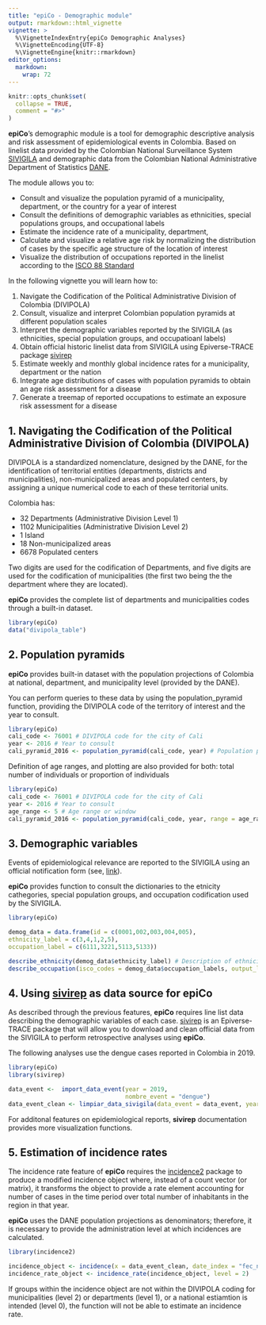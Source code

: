 ```yaml
---
title: "epiCo - Demographic module"
output: rmarkdown::html_vignette
vignette: >
  %\VignetteIndexEntry{epiCo Demographic Analyses}
  %\VignetteEncoding{UTF-8}
  %\VignetteEngine{knitr::rmarkdown}
editor_options: 
  markdown: 
    wrap: 72
---
```


```r
knitr::opts_chunk$set(
  collapse = TRUE,
  comment = "#>"
)
```

**epiCo**'s demographic module is a tool for demographic descriptive
analysis and risk assessment of epidemiological events in Colombia.
Based on linelist data provided by the Colombian National Surveillance System
[SIVIGILA](https://www.ins.gov.co/Direcciones/Vigilancia/Paginas/SIVIGILA.aspx)
and demographic data from the Colombian National Administrative Department of 
Statistics 
[DANE](https://microdatos.dane.gov.co/index.php/catalog/central/about).

The module allows you to:

-   Consult and visualize the population pyramid of a municipality,
    department, or the country for a year of interest
-   Consult the definitions of demographic variables as ethnicities,
    special populations groups, and occupational labels
-   Estimate the incidence rate of a municipality, department, 
-   Calculate and visualize a relative age risk by normalizing the
    distribution of cases by the specific age structure of the location
    of interest
-   Visualize the distribution of occupations reported in the linelist
    according to the [ISCO 88
    Standard](https://www.ilo.org/public/english/bureau/stat/isco/isco88/)

    
In the following vignette you will learn how to:

1. Navigate the Codification of the Political Administrative Division of Colombia (DIVIPOLA)
2. Consult, visualize and interpret Colombian population pyramids at different
population scales
3. Interpret the demographic variables reported by the SIVIGILA (as ethnicities,
special population groups, and occupatioanl labels)
4. Obtain official historic linelist data from SIVIGILA using
Epiverse-TRACE package [sivirep](https://github.com/epiverse-trace/sivirep)
5. Estimate weekly and monthly global incidence rates for a municipality, department or the nation
6. Integrate age distributions of cases with population pyramids to obtain an age
risk assessment for a disease
7. Generate a treemap of reported occupations to estimate an exposure risk
assessment for a disease

## 1. Navigating the Codification of the Political Administrative Division of Colombia (DIVIPOLA)

DIVIPOLA is a standardized nomenclature, designed by the DANE, for the identification of territorial entities (departments, districts and municipalities), non-municipalized areas and populated centers, by assigning a unique numerical code to each of these territorial units.

Colombia has:

- 32 Departments (Administrative Division Level 1)
- 1102 Municipalities (Administrative Division Level 2)
- 1 Island
- 18 Non-municipalized areas
- 6678 Populated centers

Two digits are used for the codification of Departments, and five digits are used for the codification of municipalities (the first two being the the department where they are located).

**epiCo** provides the complete list of departments and municipalities codes through a built-in dataset.

```r
library(epiCo)
data("divipola_table")
```
## 2. Population pyramids

**epiCo** provides built-in dataset with the population projections of Colombia at national, department, and municipality level (provided by the DANE).

You can perform queries to these data by using the population_pyramid function, providing the DIVIPOLA code of the territory of interest and the year to consult.

```r
library(epiCo)
cali_code <- 76001 # DIVIPOLA code for the city of Cali
year <- 2016 # Year to consult
cali_pyramid_2016 <- population_pyramid(cali_code, year) # Population pyramid (dataframe) for the city of Cali in the year 2016 dissagregated by sex
```

Definition of age ranges, and plotting are also provided for both: total number of individuals or proportion of individuals

```r
library(epiCo)
cali_code <- 76001 # DIVIPOLA code for the city of Cali
year <- 2016 # Year to consult
age_range <- 5 # Age range or window
cali_pyramid_2016 <- population_pyramid(cali_code, year, range = age_range, total = FALSE, plot = TRUE)
```

## 3. Demographic variables

Events of epidemiological relevance are reported to the SIVIGILA using an official notification form (see, [link](https://www.ins.gov.co/buscador-eventos/Paginas/Fichas-y-Protocolos.aspx)).

**epiCo** provides function to consult the dictionaries to the etnicity cathegories, special population groups, and occupation codification used by the SIVIGILA.

```r
library(epiCo)

demog_data = data.frame(id = c(0001,002,003,004,005),
ethnicity_label = c(3,4,1,2,5),
occupation_label = c(6111,3221,5113,5133))

describe_ethnicity(demog_data$ethnicity_label) # Description of ethnicities reported in the consulted dataset
describe_occupation(isco_codes = demog_data$occupation_labels, output_level = "unit") # Description of the occupations reported in the consulted dataset
```
## 4. Using [sivirep](https://github.com/epiverse-trace/sivirep) as data source for **epiCo**

As described through the previous features, **epiCo** requires line list data describing the demographic variables of each case.
[sivirep](https://github.com/epiverse-trace/sivirep) is an Epiverse-TRACE package that will allow you to download and clean official data from the SIVIGILA to perform retrospective analyses using **epiCo**.

The following analyses use the dengue cases reported in Colombia in 2019.

```r
library(epiCo)
library(sivirep)

data_event <-  import_data_event(year = 2019,
                                 nombre_event = "dengue")
data_event_clean <- limpiar_data_sivigila(data_event = data_event, year = 2020)
```
For additonal features on epidemiological reports, **sivirep** documentation provides more visualization functions.

## 5. Estimation of incidence rates

The incidence rate feature of **epiCo** requires the [incidence2](https://github.com/reconverse/incidence2) package to produce a modified incidence object where, instead of a count vector (or matrix), it transforms the object to provide a rate element accounting for number of cases in the time period over total number of inhabitants in the region in that year.

**epiCo** uses the DANE population projections as denominators; therefore, it is necessary to provide the administration level at which incidences are calculated.

```r
library(incidence2)

incidence_object <- incidence(x = data_event_clean, date_index = "fec_not", groups = "cod_mun_o", interval = "1 epiweek")
incidence_rate_object <- incidence_rate(incidence_object, level = 2)
```
If groups within the incidence object are not within the DIVIPOLA coding for municipalities (level 2) or departments (level 1), or a national estiamtion is intended (level 0), the function will not be able to estimate an incidence rate.
